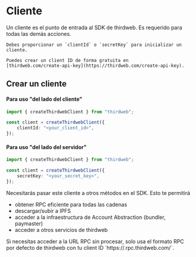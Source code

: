 
# Cliente

Un cliente es el punto de entrada al SDK de thirdweb. Es requerido para todas las demás acciones.

<Callout title="Client ID" variant="info">

    Debes proporcionar un `clientId` o `secretKey` para inicializar un cliente.

    Puedes crear un client ID de forma gratuita en
    [thirdweb.com/create-api-key](https://thirdweb.com/create-api-key).

</Callout>

## Crear un cliente

#### Para uso "del lado del cliente"


```ts
import { createThirdwebClient } from "thirdweb";

const client = createThirdwebClient({
	clientId: "<your_client_id>",
});
```

#### Para uso "del lado del servidor"

```ts
import { createThirdwebClient } from "thirdweb";

const client = createThirdwebClient({
	secretKey: "<your_secret_key>",
});
```

Necesitarás pasar este cliente a otros métodos en el SDK. Esto te permitirá

- obtener RPC eficiente para todas las cadenas
- descargar/subir a IPFS
- acceder a la infraestructura de Account Abstraction (bundler, paymaster)
- acceder a otros servicios de thirdweb

<Callout variant="info" title="Obteniendo tu URL RPC">
	Si necesitas acceder a la URL RPC sin procesar, solo usa el formato RPC por defecto de thirdweb con tu client ID `https://<chainId>.rpc.thirdweb.com/<clientId>`.
</Callout>

